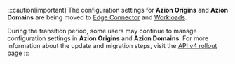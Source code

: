 :::caution[important]
The configuration settings for **Azion Origins** and **Azion Domains** are being moved to [Edge Connector](/en/documentation/products/secure/edge-connector/) and [Workloads](/en/documentation/products/secure/workloads/).

During the transition period, some users may continue to manage configuration settings in **Azion Origins** and **Azion Domains**. For more information about the update and migration steps, visit the [API v4 rollout page](/en/documentation/products/secure/api-v4-migration/)
:::